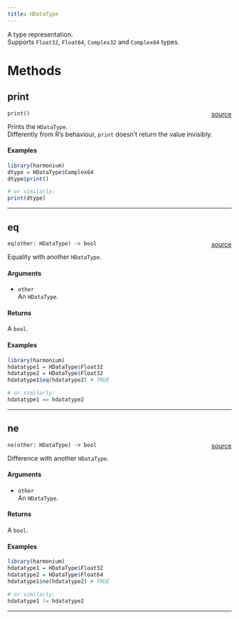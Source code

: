 ```yaml
---
title: HDataType
---
```


A type representation. \
Supports `Float32`, `Float64`, `Complex32` and `Complex64` types. \

# Methods

## print

`print()` <span style="float: right;"> [source](https://github.com/daniellga/harmonium/tree/master/r-harmonium/src/rust/src/hdatatype.rs#L42) </span> \

Prints the `HDataType`. \
Differently from R's behaviour, `print` doesn't return the value invisibly. \

#### Examples

```r
library(harmonium)
dtype = HDataType$Complex64
dtype$print()

# or similarly:
print(dtype)
```

_________

## eq

`eq(other: HDataType) -> bool` <span style="float: right;"> [source](https://github.com/daniellga/harmonium/tree/master/r-harmonium/src/rust/src/hdatatype.rs#L77) </span> \

Equality with another `HDataType`. \

#### Arguments

* `other` \
An `HDataType`. \

#### Returns

A `bool`.

#### Examples

```r
library(harmonium)
hdatatype1 = HDataType$Float32
hdatatype2 = HDataType$Float32
hdatatype1$eq(hdatatype2) # TRUE

# or similarly:
hdatatype1 == hdatatype2
```

_________

## ne

`ne(other: HDataType) -> bool` <span style="float: right;"> [source](https://github.com/daniellga/harmonium/tree/master/r-harmonium/src/rust/src/hdatatype.rs#L113) </span> \

Difference with another `HDataType`. \

#### Arguments

* `other` \
An `HDataType`. \

#### Returns

A `bool`. \

#### Examples

```r
library(harmonium)
hdatatype1 = HDataType$Float32
hdatatype2 = HDataType$Float64
hdatatype1$ne(hdatatype2) # TRUE

# or similarly:
hdatatype1 != hdatatype2
```

_________
